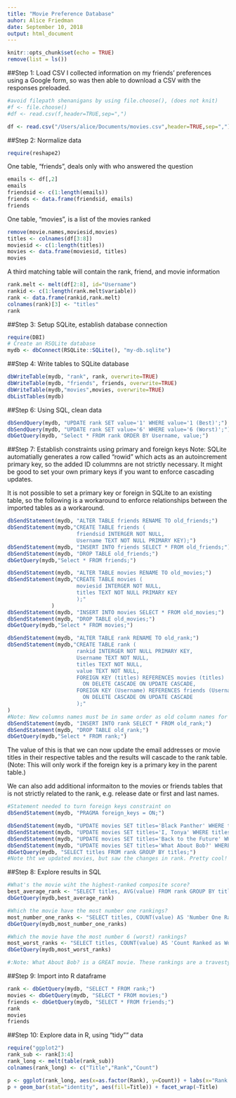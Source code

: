 ```yaml
---
title: "Movie Preference Database"
auhor: Alice Friedman
date: September 10, 2018
output: html_document
---
```


```r
knitr::opts_chunk$set(echo = TRUE)
remove(list = ls())
```

##Step 1: Load CSV
I collected information on my friends' preferences using a Google form, so was then able to download a CSV with the responses preloaded.
```r
#avoid filepath shenanigans by using file.choose(), (does not knit)
#f <- file.choose()
#df <- read.csv(f,header=TRUE,sep=",")

```

```r
df <- read.csv("/Users/alice/Documents/movies.csv",header=TRUE,sep=",")
```
##Step 2: Normalize data
```r
require(reshape2)
```
One table, "friends", deals only with who answered the question
```r
emails <- df[,2]
emails
friendsid <- c(1:length(emails))
friends <- data.frame(friendsid, emails)
friends
```
One table, "movies", is a list of the movies ranked
```r
remove(movie.names,moviesid,movies)
titles <- colnames(df[3:8])
moviesid <- c(1:length(titles))
movies <- data.frame(moviesid, titles)
movies
```
A third matching table will contain the rank, friend, and movie information
```r
rank.melt <- melt(df[2:8], id="Username")
rankid <- c(1:length(rank.melt$variable))
rank <- data.frame(rankid,rank.melt)
colnames(rank)[3] <- "titles"
rank
```
##Step 3: Setup SQLite, establish database connection
```r
require(DBI)
# Create an RSQLite database
mydb <- dbConnect(RSQLite::SQLite(), "my-db.sqlite")
```
##Step 4: Write tables to SQLite database
```r
dbWriteTable(mydb, "rank", rank, overwrite=TRUE)
dbWriteTable(mydb, "friends", friends, overwrite=TRUE)
dbWriteTable(mydb,"movies",movies, overwrite=TRUE)
dbListTables(mydb)
```
##Step 6: Using SQL, clean data

```r
dbSendQuery(mydb, "UPDATE rank SET value='1' WHERE value='1 (Best)';")
dbSendQuery(mydb, "UPDATE rank SET value='6' WHERE value='6 (Worst)';")
dbGetQuery(mydb, "Select * FROM rank ORDER BY Username, value;")
```

##Step 7: Establish constraints using primary and foreign keys
Note: SQLite automatially generates a row called "rowid" which acts as an autoincrement primary key, so the added ID colummns are not strictly necessary. It might be good to set your own primary keys if you want to enforce cascading updates.

It is not possible to set a primary key or foreign in SQLite to an existing table, so the following is a workaround to enforce relationships between the imported tables as a workaround.

```r
dbSendStatement(mydb, "ALTER TABLE friends RENAME TO old_friends;")
dbSendStatement(mydb,"CREATE TABLE friends (
                      friendsid INTERGER NOT NULL, 
                      Username TEXT NOT NULL PRIMARY KEY);")
dbSendStatement(mydb, "INSERT INTO friends SELECT * FROM old_friends;")
dbSendStatement(mydb, "DROP TABLE old_friends;")
dbGetQuery(mydb,"Select * FROM friends;")
```

```r
dbSendStatement(mydb, "ALTER TABLE movies RENAME TO old_movies;")
dbSendStatement(mydb,"CREATE TABLE movies (
                      moviesid INTERGER NOT NULL, 
                      titles TEXT NOT NULL PRIMARY KEY
                      );"
			  )
dbSendStatement(mydb, "INSERT INTO movies SELECT * FROM old_movies;")
dbSendStatement(mydb, "DROP TABLE old_movies;")
dbGetQuery(mydb,"Select * FROM movies;")
```


```r
dbSendStatement(mydb, "ALTER TABLE rank RENAME TO old_rank;")
dbSendStatement(mydb,"CREATE TABLE rank (
                      rankid INTERGER NOT NULL PRIMARY KEY, 
                      Username TEXT NOT NULL,
                      titles TEXT NOT NULL,
                      value TEXT NOT NULL,
                      FOREIGN KEY (titles) REFERENCES movies (titles) 
                        ON DELETE CASCADE ON UPDATE CASCADE,
                      FOREIGN KEY (Username) REFERENCES friends (Username) 
                        ON DELETE CASCADE ON UPDATE CASCADE
                      );"
)
#Note: New columns names must be in same order as old column names for this to copy correctly
dbSendStatement(mydb, "INSERT INTO rank SELECT * FROM old_rank;")
dbSendStatement(mydb, "DROP TABLE old_rank;")
dbGetQuery(mydb,"Select * FROM rank;")
```

The value of this is that we can now update the email addresses or movie titles in their respective tables and the results will cascade to the rank table. (Note: This will only work if the foreign key is a primary key in the parent table.)

We can also add additional informaiton to the movies or friends tables that is not strictly related to the rank, e.g. release date or first and last names. 


```r
#Statement needed to turn foreign keys constraint on
dbSendStatement(mydb, "PRAGMA foreign_keys = ON;")

dbSendStatement(mydb, "UPDATE movies SET titles='Black Panther' WHERE titles='Black.Panther';")
dbSendStatement(mydb, "UPDATE movies SET titles='I, Tonya' WHERE titles='I..Tonya';")
dbSendStatement(mydb, "UPDATE movies SET titles='Back to the Future' WHERE titles='Back.to.the.Future';")
dbSendStatement(mydb, "UPDATE movies SET titles='What About Bob?' WHERE titles='What.About.Bob';")
dbGetQuery(mydb, "SELECT titles FROM rank GROUP BY titles;")
#Note tht we updated movies, but saw the changes in rank. Pretty cool!
```

##Step 8: Explore results in SQL
```r
#What's the movie wiht the highest-ranked composite score?
best_average_rank <- "SELECT titles, AVG(value) FROM rank GROUP BY titles ORDER BY AVG(value) LIMIT 1;"
dbGetQuery(mydb,best_average_rank)

#Which the movie have the most number one rankings?
most_number_one_ranks <- "SELECT titles, COUNT(value) AS 'Number One Rankings' FROM rank WHERE value==1 GROUP BY titles HAVING value==1 ORDER BY COUNT(value) DESC;"
dbGetQuery(mydb,most_number_one_ranks)

#Which the movie have the most number 6 (worst) rankings?
most_worst_ranks <- "SELECT titles, COUNT(value) AS 'Count Ranked as Worst' FROM rank WHERE value==6 GROUP BY titles HAVING value==6 ORDER BY COUNT(value) DESC;"
dbGetQuery(mydb,most_worst_ranks)

#:Note: What About Bob? is a GREAT movie. These rankings are a travesty.
```


##Step 9: Import into R dataframe

```r
rank <- dbGetQuery(mydb, "SELECT * FROM rank;")
movies <- dbGetQuery(mydb, "SELECT * FROM movies;")
friends <- dbGetQuery(mydb, "SELECT * FROM friends;")
rank
movies
friends
```

##Step 10: Explore data in R, using "tidy"" data

```r
require("ggplot2")
rank_sub <- rank[3:4]
rank_long <- melt(table(rank_sub))
colnames(rank_long) <- c("Title","Rank","Count")

p <- ggplot(rank_long, aes(x=as.factor(Rank), y=Count)) + labs(x="Rank (1 is Best, 6 is Worst)")
p + geom_bar(stat="identity", aes(fill=Title)) + facet_wrap(~Title)

```


